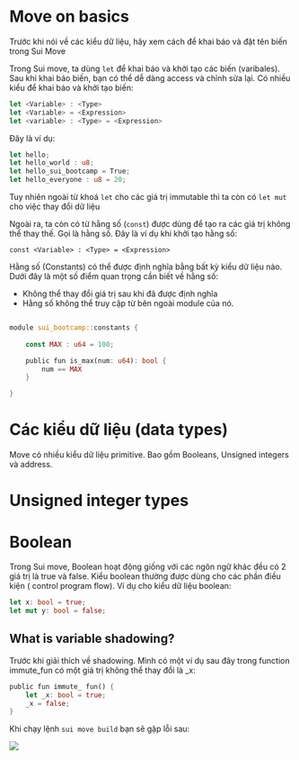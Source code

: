 # Move on basics

Trước khi nói về các kiểu dữ liệu, hãy xem cách để khai báo và đặt tên biến trong Sui Move 

Trong Sui move, ta dùng `let` để khai báo và khởi tạo các biến (varibales). Sau khi khai báo biến, bạn có thể dễ dàng access và chỉnh sửa lại. Có nhiều kiểu để khai báo và khởi tạo biến: 

```rust
let <Variable> : <Type> 
let <Variable> = <Expression> 
let <variable> : <Type> = <Expression> 
``` 

Đây là ví dụ: 


```rust
let hello;
let hello_world : u8;
let hello_sui_bootcamp = True;
let hello_everyone : u8 = 20;

```

Tuy nhiên ngoài từ khoá `let` cho các giá trị immutable thì ta còn có `let mut` cho việc thay đổi dữ liệu 

Ngoài ra, ta còn có từ hằng số (`const`) được dùng để tạo ra các giá trị không thể thay thế. Gọi là hằng số. Đây là ví dụ khi khởi tạo hằng số: 

```
const <Variable> : <Type> = <Expression>
```

Hằng số (Constants) có thể được định nghĩa bằng bất kỳ kiểu dữ liệu nào. Dưới đây là một số điểm quan trọng cần biết về hằng số:
* Không thể thay đổi giá trị sau khi đã được định nghĩa
* Hằng số không thể truy cập từ bên ngoài module của nó.

```rust 

module sui_bootcamp::constants {
		
	const MAX : u64 = 100;

	public fun is_max(num: u64): bool {
		num == MAX
	}

}
```


# Các kiểu dữ liệu (data types)

Move có nhiều kiểu dữ liệu primitive. Bao gồm Booleans, Unsigned integers và address. 


# Unsigned integer types





# Boolean 

Trong Sui move, Boolean hoạt động giống với các ngôn ngữ khác đều có 2 giá trị là true và false. Kiểu boolean thường được dùng cho các phần điều kiện ( control program flow). Ví dụ cho kiểu dữ liệu boolean: 

```rust 
let x: bool = true; 
let mut y: bool = false; 
```

## What is variable shadowing?
Trước khi giải thích về shadowing. Mình có một ví dụ sau đây trong function immute_fun có một giá trị không thể thay đổi là _x:

```rust
public fun immute_ fun() {
    let _x: bool = true;
    _x = false;
}

```

Khi chạy lệnh `sui move build` bạn sẽ gặp lỗi sau: 


![](../assets/Basic_Move_Programming_image/shadowning_example.png)
